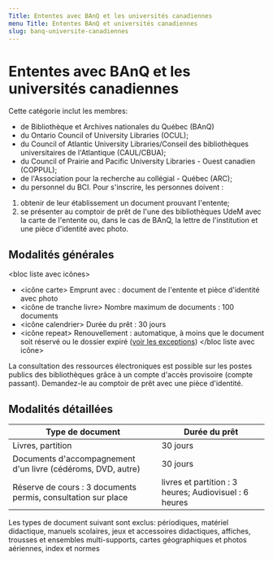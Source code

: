 ```yaml
---
Title: Ententes avec BAnQ et les universités canadiennes
menu Title: Ententes BAnQ et universités canadiennes
slug: banq-universite-canadiennes
---
```


# Ententes avec BAnQ et les universités canadiennes

Cette catégorie inclut les membres:

- de Bibliothèque et Archives nationales du Québec (BAnQ)
- du Ontario Council of University Libraries (OCUL);
- du Council of Atlantic University Libraries/Conseil des bibliothèques universitaires de l'Atlantique (CAUL/CBUA);
- du Council of Prairie and Pacific University Libraries - Ouest canadien (COPPUL);
- de l'Association pour la recherche au collégial - Québec (ARC);
- du personnel du BCI. Pour s'inscrire, les personnes doivent :

1. obtenir de leur établissement un document prouvant l'entente;
2. se présenter au comptoir de prêt de l'une des bibliothèques UdeM avec la carte de l'entente ou, dans le cas de BAnQ, la lettre de l'institution et une pièce d'identité avec photo.

## Modalités générales

&lt;bloc liste avec icônes&gt;

- &lt;icône carte&gt; Emprunt avec : document de l'entente et pièce d'identité avec photo
- &lt;icône de tranche livre&gt; Nombre maximum de documents : 100 documents
- &lt;icône calendrier&gt; Durée du prêt : 30 jours
- &lt;icône repeat&gt; Renouvellement : automatique, à moins que le document soit réservé ou le dossier expiré ([voir les exceptions](../obtenir/pret-renouvellement-retour/index.mdx)) &lt;/bloc liste avec icône&gt;

La consultation des ressources électroniques est possible sur les postes publics des bibliothèques grâce à un compte d'accès provisoire (compte passant). Demandez-le au comptoir de prêt avec une pièce d'identité.

## Modalités détaillées

| Type de document                                              | Durée du prêt                                          |
| ------------------------------------------------------------- | ------------------------------------------------------ |
| Livres, partition                                             | 30 jours                                               |
| Documents d'accompagnement d'un livre (cédéroms, DVD, autre)  | 30 jours                                               |
| Réserve de cours : 3 documents permis, consultation sur place | livres et partition : 3 heures; Audiovisuel : 6 heures |

Les types de document suivant sont exclus: périodiques, matériel didactique, manuels scolaires, jeux et accessoires didactiques, affiches, trousses et ensembles multi-supports, cartes géographiques et photos aériennes, index et normes

